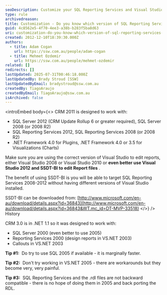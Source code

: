 ```yaml
---
seoDescription: Customize your SQL Reporting Services and Visual Studio experience by knowing which version you are using to ensure compatibility with CRM 2011.
type: rule
archivedreason:
title: Customization - Do you know which version of SQL Reporting Services and Visual Studio you are using?
guid: 4c8562e5-4f70-4ee3-a38b-b283f5ba8d63
uri: customization-do-you-know-which-version-of-sql-reporting-services-and-visual-studio-you-are-using
created: 2012-12-10T18:39:30.000Z
authors:
  - title: Adam Cogan
    url: https://ssw.com.au/people/adam-cogan
  - title: Mehmet Ozdemir
    url: https://ssw.com.au/people/mehmet-ozdemir
related: []
redirects: []
lastUpdated: 2025-07-31T00:46:18.000Z
lastUpdatedBy: Brady Stroud [SSW]
lastUpdatedByEmail: bradystroud@ssw.com.au
createdBy: TiagoAraujo
createdByEmail: TiagoAraujo@ssw.com.au
isArchived: false
---
```


<introEmbed
  body={<>
CRM 2011 is designed to work with:

* SQL Server 2012 (CRM Update Rollup 6 or greater required), SQL Server 2008 (or 2008 R2)
* SQL Reporting Services 2012, SQL Reporting Services 2008 (or 2008 R2)
* .NET Framework 4.0 for Plugins, .NET Framework 4.0 or 3.5 for Visualizations (Charts)

Make sure you are using the correct version of Visual Studio to edit reports, either Visual Studio 2008 or Visual Studio 2010 or **even better use Visual Studio 2012 and SSDT-BI to edit Report files** .

The benefit of using SSDT-BI is you will be able to target SQL Reporting Services 2008-2012 without having different versions of Visual Studio installed.

SSDT-BI can be downloaded from: [http://www.microsoft.com/en-au/download/details.aspx?id=36843](http://www.microsoft.com/en-au/download/details.aspx?id=36843&WT.mc_id=DT-MVP-33518)
  </>}
/>
History

CRM 3.0 is in .NET 1.1 so it was designed to work with:

* SQL Server 2000 (even better to use 2005)
* Reporting Services 2000 (design reports in VS.NET 2003)
* Callouts in VS.NET 2003

**Tip #1:**  Do try to use SQL 2005 if available - it is marginally faster.

**Tip #2:**  Don't try working in VS.NET 2005 - there are workarounds but they become very, very painful.

**Tip #3:**  SQL Reporting Services and the .rdl files are not backward compatible - there is no hope of doing them in 2005 and back porting the RDL.
